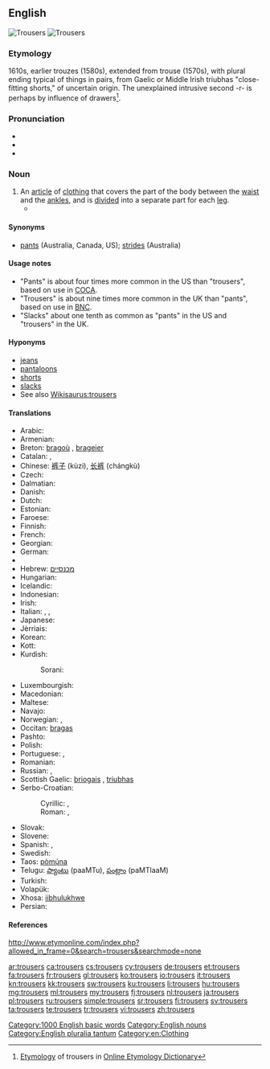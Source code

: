 ==English==
{{wikipedia}}
[[Image:Overzeas longpocket jeans.jpg|thumb|Trousers]]
[[Image:Trousers.jpg|thumb|Trousers]]

===Etymology===
1610s, earlier trouzes (1580s), extended from trouse (1570s), with plural ending typical of things in pairs, from Gaelic or Middle Irish triubhas "close-fitting shorts," of uncertain origin. The unexplained intrusive second -r- is perhaps by influence of drawers<ref>[http://www.etymonline.com/index.php?term=trousers Etymology] of trousers in [[:w:Online Etymology Dictionary|Online Etymology Dictionary]]</ref>.

===Pronunciation===
* {{audio|En-au-trousers.ogg|Audio (AUS)}}
* {{audio|En-uk-trousers.ogg|Audio (UK)}}
* {{audio|en-us-trousers.ogg|Audio (US)}}

===Noun===
{{en-plural noun}}

# An [[article]] of [[clothing]] that covers the part of the body between the [[waist]] and the [[ankle]]s, and is [[divide]]d into a separate part for each [[leg]].
#* {{RQ:Wodehouse Offing|XIX|The effect the apparition had on me was to make me start violently, and we all know what happens when you start violently while holding a full cup of tea. The contents of mine flew through the air and came to rest on the '''trousers''' of Aubrey Upjohn, MA, moistening them to no little extent. Indeed, it would scarcely be distorting the facts to say that he was now not so much wearing '''trousers''' as wearing tea. [...] “I see you have not changed since you were with me at Malvern House,” he said in an extremely nasty voice, dabbing at the '''trousers''' with a handkerchief. [...] “Frightfully sorry,” I said. “Too late to be sorry now. A new pair of '''trousers''' ruined. It is doubtful if anything can remove the stain of tea from white flannel.”}}

====Synonyms====
* [[pants]] (Australia, Canada, US); [[strides]] (Australia)

====Usage notes====
* "Pants" is about four times more common in the US than "trousers", based on use in [[COCA]].
* "Trousers" is about nine times more common in the UK than "pants", based on use in [[BNC]].
* "Slacks" about one tenth as common as "pants" in the US and "trousers" in the UK.

====Hyponyms====
* [[jeans]]
* [[pantaloons]]
* [[shorts]]
* [[slacks]]
* See also [[Wikisaurus:trousers]]

====Translations====
{{trans-top|an article of clothing that covers the part of the body between the waist and the ankles}}
* Arabic: {{Arab|[[بنطلون]]}} {{unicode|(banʈalón)}} {{m}}
* Armenian: {{t-|hy|շալվար|tr=šalvar}}
* Breton: [[bragoù]] {{m}}, [[brageier]] {{p}}
* Catalan: {{t+|ca|pantaló|m|s}}, {{t-|ca|pantalons|m|p}}
* Chinese: [[裤子]] (kùzi), [[长裤]] (chángkù)
* Czech: {{t+|cs|kalhoty|f|p}}
* Dalmatian: {{tø|dlm|bragaun}}
* Danish: {{t|da|bukser|c|p}}
* Dutch: {{t+|nl|broek|f|s}}
* Estonian: {{t+|et|püksid|p}}
* Faroese: {{t-|fo|buksur|f|p|xs=Faroese}}
* Finnish: {{t+|fi|housut|p}}
* French: {{t+|fr|pantalon|m|s}}
* Georgian: {{t|ka|შარვალი|tr=šarvali|sc=Geor}}
* German: {{t+|de|Hose|f|s}}
* {{trreq|el}}
* Hebrew: [[מכנסיים]]
* Hungarian: {{t+|hu|nadrág|s}}
* Icelandic: {{t+|is|buxur|f|p}}
* Indonesian: {{t-|id|celana|xs=Indonesian}}
* Irish: {{t-|ga|brístí|p|xs=Irish}}
* Italian: {{t-|it|calzoni|f|p}}, {{t+|it|pantaloni|m|p}}, {{t-|it|brache|f|p}}
* Japanese: {{t-|ja|ズボン|tr=zubon}}
* Jèrriais: {{tø|roa-jer|braies|f|p}}
* Korean: {{t+|ko|바지|tr=baji|sc=Hang}}
* Kott: {{tø|zko|alaŋ}}
* Kurdish:
*: Sorani: {{ku-Arab|[[پانتۆڵ]]}}
{{trans-mid}}
* Luxembourgish: {{t|lb|Box|f}}
* Macedonian: {{t|mk|панталони|f|p|tr=pantáloni}}
* Maltese: {{t|mt|qalziet|m|xs=Maltese}}
* Navajo: {{tø|nv|tłʼaajiʼééʼ}}
* Norwegian: {{t|no|bukser}}, {{t|no|brok}}
* Occitan: [[bragas]] {{f|p}}
* Pashto: {{t-|ps|پرتوګ|m|tr=partug|sc=ps-Arab|xs=Pashto}}
* Polish: {{t+|pl|spodnie|p}}
* Portuguese: {{t+|pt|calça|f|s}}, {{t+|pt|calças|f|p}}
* Romanian: {{t-|ro|pantaloni|f}}
* Russian: {{t+|ru|брюки|f|p|tr=brjúki}}, {{t+|ru|штаны|m|p|tr=štaný}}
* Scottish Gaelic: [[briogais]] {{f}}, [[triubhas]] {{m}}
* Serbo-Croatian:
*: Cyrillic: {{t|sh|панталоне|alt=пантало́не|f|sc=Cyrl|xs=Serbo-Croatian}}, {{t|sh|хлаче|alt=хла̏че|f|sc=Cyrl|xs=Serbo-Croatian}}
*: Roman: {{t|sh|pantalone|alt=pantalóne|f|xs=Serbo-Croatian}}, {{t|sh|hlače|alt=hlȁče|f|xs=Serbo-Croatian}}
* Slovak: {{t-|sk|nohavice|f|p}}
* Slovene: {{t+|sl|hlače|f|p}}
* Spanish: {{t+|es|pantalón|m|s}}, {{t+|es|pantalones|m|p}}
* Swedish: {{t+|sv|byxa|alt=byxor}}
* Taos: [[pòmų́na]]
* Telugu: [[ప్యాంటు]] (paaMTu), [[పంట్లాం]] (paMTlaaM)
* Turkish: {{t+|tr|pantolon}}
* Volapük: {{t|vo|blit}}
* Xhosa: [[iibhulukhwe]]
* Persian: {{t|fa|شلوار|tr=šalvâr|sc=fa-Arab}}
{{trans-bottom}}

====References====
<references>http://www.etymonline.com/index.php?allowed_in_frame=0&search=trousers&searchmode=none<references/>

[[Category:1000 English basic words]]
[[Category:English nouns]]
[[Category:English pluralia tantum]]
[[Category:en:Clothing]]

[[ar:trousers]]
[[ca:trousers]]
[[cs:trousers]]
[[cy:trousers]]
[[de:trousers]]
[[et:trousers]]
[[fa:trousers]]
[[fr:trousers]]
[[gl:trousers]]
[[ko:trousers]]
[[io:trousers]]
[[it:trousers]]
[[kn:trousers]]
[[kk:trousers]]
[[sw:trousers]]
[[ku:trousers]]
[[li:trousers]]
[[hu:trousers]]
[[mg:trousers]]
[[ml:trousers]]
[[my:trousers]]
[[fj:trousers]]
[[nl:trousers]]
[[ja:trousers]]
[[pl:trousers]]
[[ru:trousers]]
[[simple:trousers]]
[[sr:trousers]]
[[fi:trousers]]
[[sv:trousers]]
[[ta:trousers]]
[[te:trousers]]
[[tr:trousers]]
[[vi:trousers]]
[[zh:trousers]]